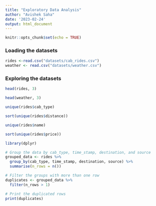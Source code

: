 ```yaml
---
title: "Exploratory Data Analysis"
author: "Avishek Saha"
date: '2023-02-24'
output: html_document
---
```


```r
knitr::opts_chunk$set(echo = TRUE)
```

### Loading the datasets

```r
rides <-read.csv("datasets/cab_rides.csv")
weather <- read.csv("datasets/weather.csv")
```

### Exploring the datasets

```r
head(rides, 3)
```

```r
head(weather, 3)
```

```r
unique(rides$cab_type)
```

```r
sort(unique(rides$distance))
```

```r
unique(rides$name)
```

```r
sort(unique(rides$price))
```


```r
library(dplyr)

# Group the data by cab_type, time_stamp, destination, and source
grouped_data <- rides %>% 
  group_by(cab_type, time_stamp, destination, source) %>% 
  summarise(n_rows = n())

# Filter the groups with more than one row
duplicates <- grouped_data %>% 
  filter(n_rows > 1)

# Print the duplicated rows
print(duplicates)

```

